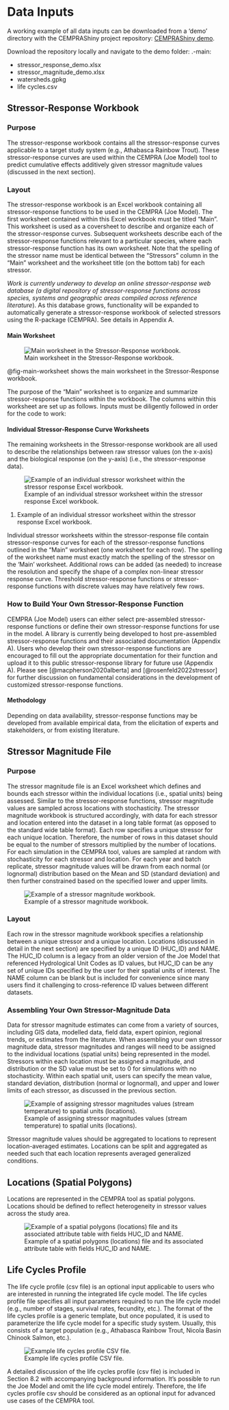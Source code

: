 # Data Inputs

A working example of all data inputs can be downloaded from a ‘demo’ directory with the CEMPRAShiny project repository: [CEMPRAShiny demo](https://github.com/essatech/CEMPRAShiny/tree/main/data/demo).

Download the repository locally and navigate to the demo folder: .\CEMPRAShiny-main\data\demo:

- stressor_response_demo.xlsx
- stressor_magnitude_demo.xlsx
- watersheds.gpkg
- life cycles.csv

## Stressor-Response Workbook

### Purpose

The stressor-response workbook contains all the stressor-response curves applicable to a target study system (e.g., Athabasca Rainbow Trout). These stressor-response curves are used within the CEMPRA (Joe Model) tool to predict cumulative effects additively given stressor magnitude values (discussed in the next section).

### Layout

The stressor-response workbook is an Excel workbook containing all stressor-response functions to be used in the CEMPRA (Joe Model). The first worksheet contained within this Excel workbook must be titled “Main”. This worksheet is used as a coversheet to describe and organize each of the stressor-response curves. Subsequent worksheets describe each of the stressor-response functions relevant to a particular species, where each stressor-response function has its own worksheet. Note that the spelling of the stressor name must be identical between the “Stressors” column in the “Main” worksheet and the worksheet title (on the bottom tab) for each stressor.

*Work is currently underway to develop an online stressor-response web database (a digital repository of stressor-response functions across species, systems and geographic areas compiled across reference literature*). As this database grows, functionality will be expanded to automatically generate a stressor-response workbook of selected stressors using the R-package (CEMPRA). See details in Appendix A.

#### Main Worksheet

![Main worksheet in the Stressor-Response workbook.](assets/images/image019.jpg){#fig-main-worksheet}

@fig-main-worksheet shows the main worksheet in the Stressor-Response workbook.

The purpose of the “Main” worksheet is to organize and summarize stressor-response functions within the workbook. The columns within this worksheet are set up as follows. Inputs must be diligently followed in order for the code to work:

<!-- Table describing the column names and descriptions of the Main worksheet -->

#### Individual Stressor-Response Curve Worksheets

The remaining worksheets in the Stressor-response workbook are all used to describe the relationships between raw stressor values (on the x-axis) and the biological response (on the y-axis) (i.e., the stressor-response data).

![Example of an individual stressor worksheet within the stressor response Excel workbook.](assets/images/image020.png){#fig-individual-stressor}

@fig-individual-stressor. Example of an individual stressor worksheet within the stressor response Excel workbook.

Individual stressor worksheets within the stressor-response file contain stressor-response curves for each of the stressor-response functions outlined in the “Main” worksheet (one worksheet for each row). The spelling of the worksheet name must exactly match the spelling of the stressor on the ‘Main’ worksheet. Additional rows can be added (as needed) to increase the resolution and specify the shape of a complex non-linear stressor response curve. Threshold stressor-response functions or stressor-response functions with discrete values may have relatively few rows.

<!-- Further details about the columns within each stressor-response worksheet -->

### How to Build Your Own Stressor-Response Function

CEMPRA (Joe Model) users can either select pre-assembled stressor-response functions or define their own stressor-response functions for use in the model. A library is currently being developed to host pre-assembled stressor-response functions and their associated documentation (Appendix A). Users who develop their own stressor-response functions are encouraged to fill out the appropriate documentation for their function and upload it to this public stressor-response library for future use (Appendix A). Please see [@macpherson2020alberta] and [@rosenfeld2022stressor] for further discussion on fundamental considerations in the development of customized stressor-response functions.

#### Methodology

Depending on data availability, stressor-response functions may be developed from available empirical data, from the elicitation of experts and stakeholders, or from existing literature.

<!-- Details on how to use empirical data to develop stressor-response functions -->

## Stressor Magnitude File

### Purpose

The stressor magnitude file is an Excel worksheet which defines and bounds each stressor within the individual locations (i.e., spatial units) being assessed. Similar to the stressor-response functions, stressor magnitude values are sampled across locations with stochasticity. The stressor magnitude workbook is structured accordingly, with data for each stressor and location entered into the dataset in a long table format (as opposed to the standard wide table format). Each row specifies a unique stressor for each unique location. Therefore, the number of rows in this dataset should be equal to the number of stressors multiplied by the number of locations. For each simulation in the CEMPRA tool, values are sampled at random with stochasticity for each stressor and location. For each year and batch replicate, stressor magnitude values will be drawn from each normal (or lognormal) distribution based on the Mean and SD (standard deviation) and then further constrained based on the specified lower and upper limits.

<!-- Additional details about the purpose of the stressor magnitude file -->

![Example of a stressor magnitude workbook.](assets/images/image021.jpg){#fig-stressor-magnitude}

### Layout

Each row in the stressor magnitude workbook specifies a relationship between a unique stressor and a unique location. Locations (discussed in detail in the next section) are specified by a unique ID (HUC_ID) and NAME. The HUC_ID column is a legacy from an older version of the Joe Model that referenced Hydrological Unit Codes as ID values, but HUC_ID can be any set of unique IDs specified by the user for their spatial units of interest. The NAME column can be blank but is included for convenience since many users find it challenging to cross-reference ID values between different datasets.

<!-- Table describing the columns and their descriptions in the stressor magnitude workbook -->

### Assembling Your Own Stressor-Magnitude Data

Data for stressor magnitude estimates can come from a variety of sources, including GIS data, modelled data, field data, expert opinion, regional trends, or estimates from the literature. When assembling your own stressor magnitude data, stressor magnitudes and ranges will need to be assigned to the individual locations (spatial units) being represented in the model. Stressors within each location must be assigned a magnitude, and distribution or the SD value must be set to 0 for simulations with no stochasticity. Within each spatial unit, users can specify the mean value, standard deviation, distribution (normal or lognormal), and upper and lower limits of each stressor, as discussed in the previous section.

![Example of assigning stressor magnitudes values (stream temperature) to spatial units (locations).](assets/images/image022.png){#fig-stressor-magnitudes-values}

Stressor magnitude values should be aggregated to locations to represent location-averaged estimates. Locations can be split and aggregated as needed such that each location represents averaged generalized conditions.

## Locations (Spatial Polygons)

Locations are represented in the CEMPRA tool as spatial polygons. Locations should be defined to reflect heterogeneity in stressor values across the study area.

<!-- Further details on spatial polygons and their role in the CEMPRA tool -->

![Example of a spatial polygons (locations) file and its associated attribute table with fields HUC_ID and NAME.](assets/images/image023.jpg){#fig-spatial-polygons}


## Life Cycles Profile

The life cycle profile (csv file) is an optional input applicable to users who are interested in running the integrated life cycle model. The life cycles profile file specifies all input parameters required to run the life cycle model (e.g., number of stages, survival rates, fecundity, etc.). The format of the life cycles profile is a generic template, but once populated, it is used to parameterize the life cycle model for a specific study system. Usually, this consists of a target population (e.g., Athabasca Rainbow Trout, Nicola Basin Chinook Salmon, etc.).

![Example life cycles profile CSV file.](assets/images/image024.png){#fig-life-cycles-profile}

A detailed discussion of the life cycles profile (csv file) is included in Section 8.2 with accompanying background information. It’s possible to run the Joe Model and omit the life cycle model entirely. Therefore, the life cycles profile csv should be considered as an optional input for advanced use cases of the CEMPRA tool.
